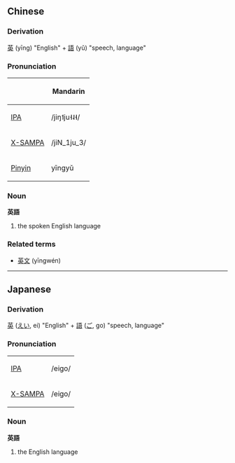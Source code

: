 ==Chinese==
===Derivation===
[[英]] (yīng) "English" + [[語]] (yǔ) "speech, language"

===Pronunciation===
{| border=1 cellpadding=5
! !! Mandarin 
|-
| [[w:IPA|IPA]] || /jiŋ˦ju˧˨˧/  
|-
| [[w:X-SAMPA|X-SAMPA]] || /jiN_1ju_3/
|-
| [[w:Pinyin|Pinyin]] || yīngyǔ
|}

===Noun===
'''英語'''
#the spoken English language 

===Related terms===
*[[英文]] (yīngwén)

----

==Japanese==
===Derivation===
[[英]] ([[えい]], ei) "English" + [[語]] ([[ご]], go) "speech, language"

===Pronunciation===
{| border=1 cellpadding=5
| [[w:IPA|IPA]] || /eigo/
|-
| [[w:X-SAMPA|X-SAMPA]] || /eigo/
|}

===Noun===
'''英語'''
# the English language
